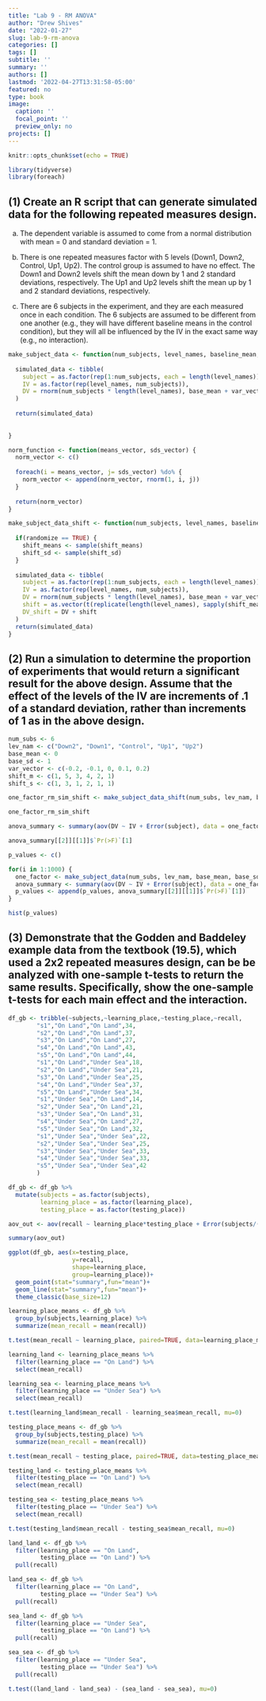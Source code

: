 ```yaml
---
title: "Lab 9 - RM ANOVA"
author: "Drew Shives"
date: "2022-01-27"
slug: lab-9-rm-anova
categories: []
tags: []
subtitle: ''
summary: ''
authors: []
lastmod: '2022-04-27T13:31:58-05:00'
featured: no
type: book
image:
  caption: ''
  focal_point: ''
  preview_only: no
projects: []
---
```


```r
knitr::opts_chunk$set(echo = TRUE)
```

```r
library(tidyverse)
library(foreach)
```

## (1) Create an R script that can generate simulated data for the following repeated measures design.

(a) The dependent variable is assumed to come from a normal distribution with mean = 0 and standard deviation = 1.

(b) There is one repeated measures factor with 5 levels (Down1, Down2, Control, Up1, Up2). The control group is assumed to have no effect. The Down1 and Down2 levels shift the mean down by 1 and 2 standard deviations, respectively. The Up1 and Up2 levels shift the mean up by 1 and 2 standard deviations, respectively.

(c) There are 6 subjects in the experiment, and they are each measured once in each condition. The 6 subjects are assumed to be different from one another (e.g., they will have different baseline means in the control condition), but they will all be influenced by the IV in the exact same way (e.g., no interaction).

```r
make_subject_data <- function(num_subjects, level_names, baseline_mean, baseline_sd, variation_vector) {
  
  simulated_data <- tibble(
    subject = as.factor(rep(1:num_subjects, each = length(level_names))),
    IV = as.factor(rep(level_names, num_subjects)),
    DV = rnorm(num_subjects * length(level_names), base_mean + var_vector, base_sd)
  )
  
  return(simulated_data)
  
  
}
```

```r
norm_function <- function(means_vector, sds_vector) {
  norm_vector <- c()
  
  foreach(i = means_vector, j= sds_vector) %do% {
    norm_vector <- append(norm_vector, rnorm(1, i, j))
  }
  
  return(norm_vector)
}

make_subject_data_shift <- function(num_subjects, level_names, baseline_mean, baseline_sd, variation_vector, shift_means, shift_sd, randomize = FAland_seaE) {
  
  if(randomize == TRUE) {
    shift_means <- sample(shift_means)
    shift_sd <- sample(shift_sd)
  }
  
  simulated_data <- tibble(
    subject = as.factor(rep(1:num_subjects, each = length(level_names))),
    IV = as.factor(rep(level_names, num_subjects)),
    DV = rnorm(num_subjects * length(level_names), base_mean + var_vector, base_sd),
    shift = as.vector(t(replicate(length(level_names), sapply(shift_means, norm_function, sds_vector = shift_sd)))),
    DV_shift = DV + shift
  )
  return(simulated_data)
}

```

## (2) Run a simulation to determine the proportion of experiments that would return a significant result for the above design. Assume that the effect of the levels of the IV are increments of .1 of a standard deviation, rather than increments of 1 as in the above design.

```r

num_subs <- 6
lev_nam <- c("Down2", "Down1", "Control", "Up1", "Up2")
base_mean <- 0
base_sd <- 1
var_vector <- c(-0.2, -0.1, 0, 0.1, 0.2)
shift_m <- c(1, 5, 3, 4, 2, 1)
shift_s <- c(1, 3, 1, 2, 1, 1)

one_factor_rm_sim_shift <- make_subject_data_shift(num_subs, lev_nam, base_mean, base_sd, var_vector, shift_m, shift_s)

one_factor_rm_sim_shift

```

```r
anova_summary <- summary(aov(DV ~ IV + Error(subject), data = one_factor_rm_sim))

anova_summary[[2]][[1]]$`Pr(>F)`[1]
```

```r
p_values <- c()

for(i in 1:1000) {
  one_factor <- make_subject_data(num_subs, lev_nam, base_mean, base_sd, var_vector)
  anova_summary <- summary(aov(DV ~ IV + Error(subject), data = one_factor))
  p_values <- append(p_values, anova_summary[[2]][[1]]$`Pr(>F)`[1])
}

hist(p_values)

```

## (3) Demonstrate that the Godden and Baddeley example data from the textbook (19.5), which used a 2x2 repeated measures design, can be be analyzed with one-sample t-tests to return the same results. Specifically, show the one-sample t-tests for each main effect and the interaction.

```r
df_gb <- tribble(~subjects,~learning_place,~testing_place,~recall,
        "s1","On Land","On Land",34,
        "s2","On Land","On Land",37,
        "s3","On Land","On Land",27,
        "s4","On Land","On Land",43,
        "s5","On Land","On Land",44,
        "s1","On Land","Under Sea",18,
        "s2","On Land","Under Sea",21,
        "s3","On Land","Under Sea",25,
        "s4","On Land","Under Sea",37,
        "s5","On Land","Under Sea",34,
        "s1","Under Sea","On Land",14,
        "s2","Under Sea","On Land",21,
        "s3","Under Sea","On Land",31,
        "s4","Under Sea","On Land",27,
        "s5","Under Sea","On Land",32,
        "s1","Under Sea","Under Sea",22,
        "s2","Under Sea","Under Sea",25,
        "s3","Under Sea","Under Sea",33,
        "s4","Under Sea","Under Sea",33,
        "s5","Under Sea","Under Sea",42
        )

df_gb <- df_gb %>%
  mutate(subjects = as.factor(subjects),
         learning_place = as.factor(learning_place),
         testing_place = as.factor(testing_place))

aov_out <- aov(recall ~ learning_place*testing_place + Error(subjects/(learning_place*testing_place)), df_gb)

summary(aov_out)
```

```r
ggplot(df_gb, aes(x=testing_place, 
                  y=recall,
                  shape=learning_place,
                  group=learning_place))+
  geom_point(stat="summary",fun="mean")+
  geom_line(stat="summary",fun="mean")+
  theme_classic(base_size=12)
```

```r
learning_place_means <- df_gb %>%
  group_by(subjects,learning_place) %>%
  summarize(mean_recall = mean(recall))

t.test(mean_recall ~ learning_place, paired=TRUE, data=learning_place_means)

```

```r
learning_land <- learning_place_means %>%
  filter(learning_place == "On Land") %>%
  select(mean_recall)

learning_sea <- learning_place_means %>%
  filter(learning_place == "Under Sea") %>%
  select(mean_recall)

t.test(learning_land$mean_recall - learning_sea$mean_recall, mu=0)

```

```r
testing_place_means <- df_gb %>%
  group_by(subjects,testing_place) %>%
  summarize(mean_recall = mean(recall))

t.test(mean_recall ~ testing_place, paired=TRUE, data=testing_place_means)

```

```r
testing_land <- testing_place_means %>%
  filter(testing_place == "On Land") %>%
  select(mean_recall)

testing_sea <- testing_place_means %>%
  filter(testing_place == "Under Sea") %>%
  select(mean_recall)

t.test(testing_land$mean_recall - testing_sea$mean_recall, mu=0)

```

```r
land_land <- df_gb %>%
  filter(learning_place == "On Land",
         testing_place == "On Land") %>%
  pull(recall)

land_sea <- df_gb %>%
  filter(learning_place == "On Land",
         testing_place == "Under Sea") %>%
  pull(recall)

sea_land <- df_gb %>%
  filter(learning_place == "Under Sea",
         testing_place == "On Land") %>%
  pull(recall)

sea_sea <- df_gb %>%
  filter(learning_place == "Under Sea",
         testing_place == "Under Sea") %>%
  pull(recall)

t.test((land_land - land_sea) - (sea_land - sea_sea), mu=0)
```
